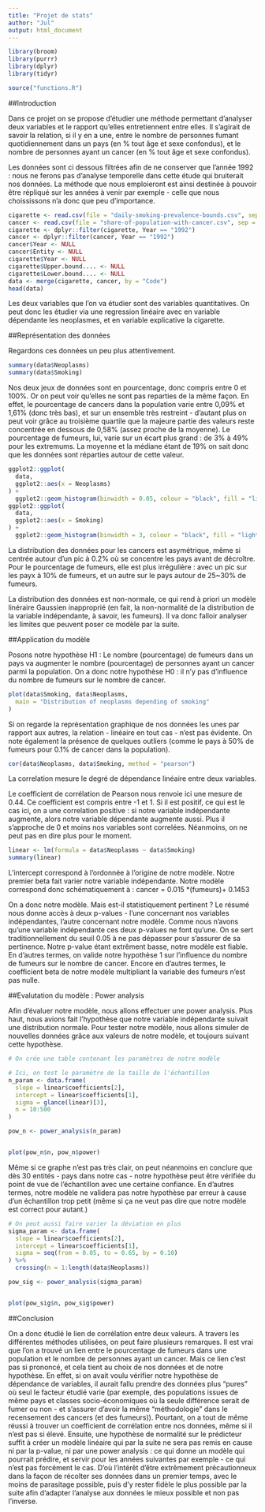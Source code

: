 ```yaml
---
title: "Projet de stats"
author: "Jul"
output: html_document
---
```


```r
library(broom)
library(purrr)
library(dplyr)
library(tidyr)

source("functions.R")
```

##Introduction

Dans ce projet on se propose d'étudier une méthode permettant d'analyser deux variables et le rapport qu'elles entretiennent entre elles. Il s'agirait de savoir la relation, si il y en a une, entre le nombre de personnes fumant quotidiennement dans un pays (en % tout âge et sexe confondus), et le nombre de personnes ayant un cancer (en % tout âge et sexe confondus).

Les données sont ci dessous filtrées afin de ne conserver que l'année 1992 : nous ne ferons pas d'analyse temporelle dans cette étude qui bruiterait nos données. La méthode que nous emploieront est ainsi destinée à pouvoir être répliqué sur les années à venir par exemple - celle que nous choississons n'a donc que peu d'importance.
 
```r

cigarette <- read.csv(file = "daily-smoking-prevalence-bounds.csv", sep = ",")
cancer <- read.csv(file = "share-of-population-with-cancer.csv", sep = ",")
cigarette <- dplyr::filter(cigarette, Year == "1992")
cancer <- dplyr::filter(cancer, Year == "1992")
cancer$Year <- NULL
cancer$Entity <- NULL
cigarette$Year <- NULL
cigarette$Upper.bound.... <- NULL
cigarette$Lower.bound.... <- NULL
data <- merge(cigarette, cancer, by = "Code")
head(data)
```

Les deux variables que l'on va étudier sont des variables quantitatives. On peut donc les étudier via une regression linéaire avec en variable dépendante les neoplasmes, et en variable explicative la cigarette.

##Représentation des données

Regardons ces données un peu plus attentivement.
```r
summary(data$Neoplasms)
summary(data$Smoking)
```

Nos deux jeux de données sont en pourcentage, donc compris entre 0 et 100%. Or on peut voir qu'elles ne sont pas reparties de la même façon. En effet, le pourcentage de cancers dans la population varie entre 0,09% et 1,61% (donc très bas), et sur un ensemble très restreint - d'autant plus on peut voir grâce au troisième quartile que la majeure partie des valeurs reste concentrée en dessous de 0,58% (assez proche de la moyenne).
Le pourcentage de fumeurs, lui, varie sur un écart plus grand : de 3% à 49% pour les extremums. La moyenne et la médiane étant de 19% on sait donc que les données sont réparties autour de cette valeur. 

```r
ggplot2::ggplot(
  data,
  ggplot2::aes(x = Neoplasms)
) +
  ggplot2::geom_histogram(binwidth = 0.05, colour = "black", fill = "lightgrey")
ggplot2::ggplot(
  data,
  ggplot2::aes(x = Smoking)
) +
  ggplot2::geom_histogram(binwidth = 3, colour = "black", fill = "lightgrey")
```

La distribution des données pour les cancers est asymétrique, même si centrée autour d'un pic à 0.2% où se concentre les pays avant de décroître.
Pour le pourcentage de fumeurs, elle est plus irrégulière : avec un pic sur les payx à 10% de fumeurs, et un autre sur le pays autour de 25~30% de fumeurs.

La distribution des données est non-normale, ce qui rend à priori un modèle linéraire Gaussien inapproprié (en fait, la non-normalité de la distribution de la variable indépendante, à savoir, les fumeurs). Il va donc falloir analyser les limites que peuvent poser ce modèle par la suite.

##Application du modèle

Posons notre hypothèse H1 : Le nombre (pourcentage) de fumeurs dans un pays va augmenter le nombre (pourcentage) de personnes ayant un cancer parmi la population.
On a donc notre hypothèse H0 : il n'y pas d'influence du nombre de fumeurs sur le nombre de cancer.

```r
plot(data$Smoking, data$Neoplasms,
  main = "Distribution of neoplasms depending of smoking"
)
```

Si on regarde la représentation graphique de nos données les unes par rapport aux autres, la relation - linéaire en tout cas - n'est pas évidente. On note également la présence de quelques outliers (comme le pays à 50% de fumeurs pour 0.1% de cancer dans la population). 

```r
cor(data$Neoplasms, data$Smoking, method = "pearson")
```

La correlation mesure le degré de dépendance linéaire entre deux variables.

Le coefficient de corrélation de Pearson nous renvoie ici une mesure de 0.44. Ce coefficient est compris entre -1 et 1. Si il est positif, ce qui est le cas ici, on a une correlation positive : si notre variable indépendante augmente, alors notre variable dépendante augmente aussi. Plus il s'approche de 0 et moins nos variables sont correlées. Néanmoins, on ne peut pas en dire plus pour le moment.

```r
linear <- lm(formula = data$Neoplasms ~ data$Smoking)
summary(linear)
```


L'intercept correspond à l'ordonnée à l'origine de notre modèle. Notre premier beta fait varier notre variable indépendante. Notre modèle correspond donc schématiquement à :
cancer = 0.015 *(fumeurs)+ 0.1453

On a donc notre modèle. Mais est-il statistiquement pertinent ?
Le résumé nous donne accès à deux p-values - l'une concernant nos variables indépendantes, l'autre concernant notre modèle. Comme nous n'avons qu'une variable indépendante ces deux p-values ne font qu'une. On se sert traditionnellement du seuil 0.05 à ne pas dépasser pour s'assurer de sa pertinence. Notre p-value étant extrêment basse, notre modèle est fiable. En d'autres termes, on valide notre hypothèse 1 sur l'influence du nombre de fumeurs sur le nombre de cancer. Encore en d'autres termes, le coefficient beta de notre modèle multipliant la variable des fumeurs n'est pas nulle.

##Evalutation du modèle : Power analysis

Afin d'évaluer notre modèle, nous allons effectuer une power analysis. Plus haut, nous avions fait l'hypothèse que notre variable indépendante suivait une distribution normale. Pour tester notre modèle, nous allons simuler de nouvelles données grâce aux valeurs de notre modèle, et toujours suivant cette hypothèse.

```r
# On crée une table contenant les paramètres de notre modèle

# Ici, on test le paramètre de la taille de l'échantillon
n_param <- data.frame(
  slope = linear$coefficients[2],
  intercept = linear$coefficients[1],
  sigma = glance(linear)[3],
  n = 10:500
)

pow_n <- power_analysis(n_param)


plot(pow_n$n, pow_n$power)
```

Même si ce graphe n'est pas très clair, on peut néanmoins en conclure que dès 30 entités - pays dans notre cas - notre hypothèse peut être vérifiée du point de vue de l'échantillon avec une certaine confiance. En d'autres termes, notre modèle ne validera pas notre hypothèse par erreur à cause d'un échantillon trop petit (même si ça ne veut pas dire que notre modèle est correct pour autant.)

```r
# On peut aussi faire varier la déviation en plus
sigma_param <- data.frame(
  slope = linear$coefficients[2],
  intercept = linear$coefficients[1],
  sigma = seq(from = 0.05, to = 0.65, by = 0.10)
) %>%
  crossing(n = 1:length(data$Neoplasms))

pow_sig <- power_analysis(sigma_param)


plot(pow_sig$n, pow_sig$power)
```


##Conclusion

On a donc étudié le lien de corrélation entre deux valeurs. A travers les différentes méthodes utilisées, on peut faire plusieurs remarques. Il est vrai que l'on a trouvé un lien entre le pourcentage de fumeurs dans une population et le nombre de personnes ayant un cancer. Mais ce lien c'est pas si prononcé, et cela tient au choix de nos données et de notre hypothèse. En effet, si on avait voulu vérifier notre hypothèse de dépendance de variables, il aurait fallu prendre des données plus "pures" où seul le facteur étudié varie (par exemple, des populations issues de même pays et classes socio-économiques où la seule différence serait de fumer ou non - et s'assurer d'avoir la même "méthodologie" dans le recensement des cancers (et des fumeurs)). Pourtant, on a tout de même réussi à trouver un coefficient de corrélation entre nos données, même si il n'est pas si élevé. 
Ensuite, une hypothèse de normalité sur le prédicteur suffit à créer un modèle linéaire qui par la suite ne sera pas remis en cause ni par la p-value, ni par une power analysis : ce qui donne un modèle qui pourrait prédire, et servir pour les années suivantes par exemple - ce qui n'est pas forcément le cas. 
D'où l'intérêt d'être extrêmement précautionneux dans la façon de récolter ses données dans un premier temps, avec le moins de parasitage possible, puis d'y rester fidèle le plus possible par la suite afin d'adapter l'analyse aux données le mieux possible et non pas l'inverse.